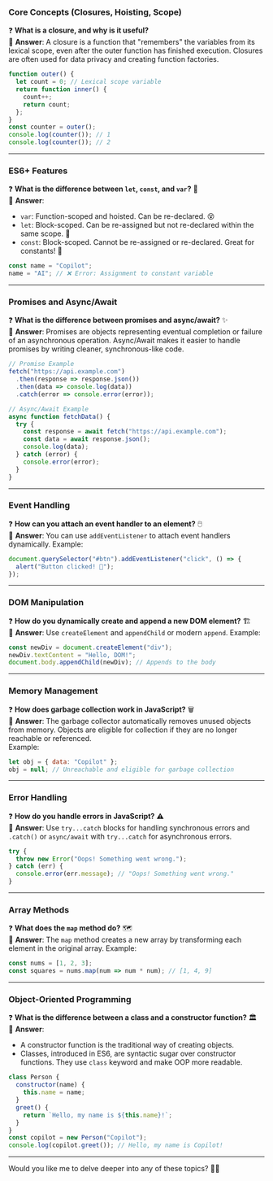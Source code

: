 

### **Core Concepts (Closures, Hoisting, Scope)**  
❓ **What is a closure, and why is it useful?**  
🔑 **Answer**: A closure is a function that "remembers" the variables from its lexical scope, even after the outer function has finished execution. Closures are often used for data privacy and creating function factories.  
```javascript
function outer() {
  let count = 0; // Lexical scope variable
  return function inner() {
    count++; 
    return count; 
  };
}
const counter = outer();
console.log(counter()); // 1
console.log(counter()); // 2
```

---

### **ES6+ Features**  
❓ **What is the difference between `let`, `const`, and `var`?** 🧠  
🔑 **Answer**:  
- `var`: Function-scoped and hoisted. Can be re-declared. 😵  
- `let`: Block-scoped. Can be re-assigned but not re-declared within the same scope. 🚀  
- `const`: Block-scoped. Cannot be re-assigned or re-declared. Great for constants! 🚫  

```javascript
const name = "Copilot"; 
name = "AI"; // ❌ Error: Assignment to constant variable
```

---

### **Promises and Async/Await**  
❓ **What is the difference between promises and async/await?** ✨  
🔑 **Answer**: Promises are objects representing eventual completion or failure of an asynchronous operation. Async/Await makes it easier to handle promises by writing cleaner, synchronous-like code.  
```javascript
// Promise Example
fetch("https://api.example.com")
  .then(response => response.json())
  .then(data => console.log(data))
  .catch(error => console.error(error));

// Async/Await Example
async function fetchData() {
  try {
    const response = await fetch("https://api.example.com");
    const data = await response.json();
    console.log(data);
  } catch (error) {
    console.error(error);
  }
}
```

---

### **Event Handling**  
❓ **How can you attach an event handler to an element?** 🖱️  
🔑 **Answer**: You can use `addEventListener` to attach event handlers dynamically. Example:  
```javascript
document.querySelector("#btn").addEventListener("click", () => {
  alert("Button clicked! 🚀");
});
```

---

### **DOM Manipulation**  
❓ **How do you dynamically create and append a new DOM element?** 🏗️  
🔑 **Answer**: Use `createElement` and `appendChild` or modern `append`. Example:  
```javascript
const newDiv = document.createElement("div");
newDiv.textContent = "Hello, DOM!";
document.body.appendChild(newDiv); // Appends to the body
```

---

### **Memory Management**  
❓ **How does garbage collection work in JavaScript?** 🗑️  
🔑 **Answer**: The garbage collector automatically removes unused objects from memory. Objects are eligible for collection if they are no longer reachable or referenced.  
Example:  
```javascript
let obj = { data: "Copilot" }; 
obj = null; // Unreachable and eligible for garbage collection
```

---

### **Error Handling**  
❓ **How do you handle errors in JavaScript?** ⚠️  
🔑 **Answer**: Use `try...catch` blocks for handling synchronous errors and `.catch()` or `async/await` with `try...catch` for asynchronous errors.  
```javascript
try {
  throw new Error("Oops! Something went wrong.");
} catch (err) {
  console.error(err.message); // "Oops! Something went wrong."
}
```

---

### **Array Methods**  
❓ **What does the `map` method do?** 🗺️  
🔑 **Answer**: The `map` method creates a new array by transforming each element in the original array. Example:  
```javascript
const nums = [1, 2, 3];
const squares = nums.map(num => num * num); // [1, 4, 9]
```

---

### **Object-Oriented Programming**  
❓ **What is the difference between a class and a constructor function?** 🏛️  
🔑 **Answer**:  
- A constructor function is the traditional way of creating objects.  
- Classes, introduced in ES6, are syntactic sugar over constructor functions. They use `class` keyword and make OOP more readable.  
```javascript
class Person {
  constructor(name) {
    this.name = name;
  }
  greet() {
    return `Hello, my name is ${this.name}!`;
  }
}
const copilot = new Person("Copilot");
console.log(copilot.greet()); // Hello, my name is Copilot!
```

---

Would you like me to delve deeper into any of these topics? 🚀✨